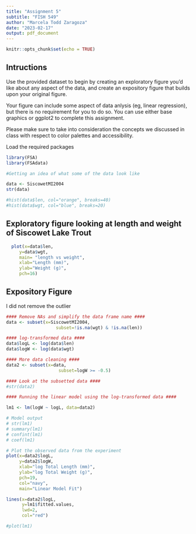 ```yaml
---
title: "Assignment 5"
subtitle: "FISH 549"
author: "Marcela Todd Zaragoza"
date: "2023-02-17"
output: pdf_document
---
```


```r
knitr::opts_chunk$set(echo = TRUE)
```

## Intructions

Use  the provided dataset to begin by creating an exploratory figure you’d like about any aspect of the data, and create an expository figure that builds upon your original figure.

Your figure can include some aspect of data anlysis (eg, linear regression), but there is no requirement for you to do so. You can use either base graphics or ggplot2 to complete this assignment.

Please make sure to take into consideration the concepts we discussed in class with respect to color palettes and accessibility. 

Load the required packages

``` r
library(FSA)
library(FSAdata)
```


``` r
#Getting an idea of what some of the data look like

data <- SiscowetMI2004 
str(data)

#hist(data$len, col="orange", breaks=40)
#hist(data$wgt, col="blue", breaks=20)

```


## **Exploratory** figure looking at length and weight of Siscowet Lake Trout
```r

  plot(x=data$len,
     y=data$wgt,
     main= "length vs weight",
     xlab="Length (mm)",
     ylab="Weight (g)",
     pch=16)

```

## **Expository Figure**
I did not remove the outlier
```r

#### Remove NAs and simplify the data frame name ####
data <- subset(x=SiscowetMI2004, 
                   subset=!is.na(wgt) & !is.na(len))

#### log-transformed data ####
data$logL <- log(data$len)
data$logW <- log(data$wgt)

#### More data cleaning ####
data2 <- subset(x=data,
                    subset=logW >= -0.5)

#### Look at the subsetted data ####
#str(data2)

#### Running the linear model using the log-transformed data ####

lm1 <- lm(logW ~ logL, data=data2)

# Model output
# str(lm1)
# summary(lm1)
# confint(lm1)
# coef(lm1)

# Plot the observed data from the experiment
plot(x=data2$logL,
     y=data2$logW,
     xlab="log Total Length (mm)",
     ylab="log Total Weight (g)",
     pch=19,
     col="navy",
     main="Linear Model Fit")

lines(x=data2$logL,
      y=lm1$fitted.values,
      lwd=2,
      col="red")

#plot(lm1)
```


